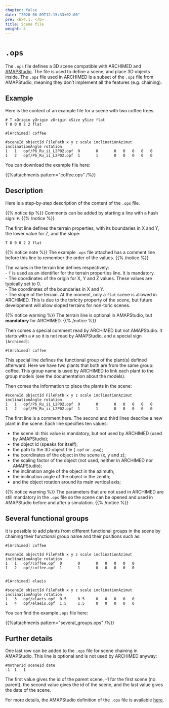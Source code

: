 ```yaml
---
chapter: false
date: "2020-06-09T12:15:33+02:00"
pre: <b>4.1. </b>
title: Scene file
weight: 5
---
```


# `.ops`

The `.ops` file defines a 3D scene compatible with ARCHIMED and [AMAPStudio](http://amapstudio.cirad.fr/). The file is used to define a scene, and place 3D objects inside. The `.ops` file used in ARCHIMED is a subset of the `.ops` file from AMAPStudio, meaning they don't implement all the features (e.g. chaining).

## Example 

Here is the content of an example file for a scene with two coffee trees: 

```
# T xOrigin yOrigin zOrigin xSize ySize flat
T 0 0 0 2 2 flat

#[Archimed] coffee

#sceneId objectId FilePath x y z scale inclinationAzimut inclinationAngle rotation
1	1	opf/P6_Ru_ii_L2P02.opf	0		0		0	0	0	0	0
1	2	opf/P6_Ru_ii_L2P02.opf	1		1		0	0	0	0	0
```

You can download the example file here: 

{{%attachments pattern=\"coffee.ops\" /%}}

## Description

Here is a step-by-step description of the content of the `.ops` file. 

{{% notice tip %}}
Comments can be added by starting a line with a hash sign: `#`.
{{% /notice %}}

The first line defines the terrain properties, with its boundaries in X and Y, the lower value for Z, and the slope:

```
T 0 0 0 2 2 flat
```

{{% notice note %}}
The example `.ops` file attached has a comment line before this line to remember the order of the values.
{{% /notice %}}

The values in the terrain line defines respectively:  
- `T` is used as an identifier for the terrain properties line. It is mandatory.  
- The coordinates of the origin for X, Y and Z values. These values are typically set to 0.  
- The coordinates of the boundaries in X and Y.  
- The slope of the terrain. At the moment, only a `flat` scene is allowed in ARCHIMED. This is due to the toricity property of the scene, but future development will allow sloped terrains for non-toric scenes. 

{{% notice warning %}}
The terrain line is optional in AMAPStudio, but **mandatory** for ARCHIMED.
{{% /notice %}}

Then comes a special comment read by ARCHIMED but not AMAPStudio. It starts with a `#` so it is not read by AMAPStudio, and a special sign `[Archimed]`: 

```
#[Archimed] coffee
```

This special line defines the functional group of the plant(s) defined afterward. Here we have two plants that both are from the same group: coffee. This group name is used by ARCHIMED to link each plant to the group models (see the documentation about the models).

Then comes the information to place the plants in the scene:

```
#sceneId objectId FilePath x y z scale inclinationAzimut inclinationAngle rotation
1	1	opf/P6_Ru_ii_L2P02.opf	0		0		0	0	0	0	0
1	2	opf/P6_Ru_ii_L2P02.opf	1		1		0	0	0	0	0
```

The first line is a comment here. The second and third lines describe a new plant in the scene. 
Each line specifies ten values: 

- the scene id: this value is mandatory, but not used by ARCHIMED (used by AMAPStudio);  
- the object id (speaks for itself);  
- the path to the 3D object file (`.opf` or `.gwa`);  
- the coordinates of the object in the scene (x, y and z);  
- the scaling factor of the object (not used, neither in ARCHIMED nor AMAPStudio);  
- the inclination angle of the object in the azimuth;  
- the inclination angle of the object in the zenith;  
- and the object rotation around its main vertical axis;

{{% notice warning %}}
The parameters that are not used in ARCHIMED are still mandatory in the `.ops` file so the scene can be opened and used in AMAPStudio before and after a simulation.
{{% /notice %}}

## Several functional groups

It is possible to add plants from different functional groups in the scene by chaining their functional group name and their positions such as:

```
#[Archimed] coffee

#sceneId objectId FilePath x y z scale inclinationAzimut inclinationAngle rotation
1	1	opf/coffee.opf	0		0		0	0	0	0	0
1	2	opf/coffee.opf	1		1		0	0	0	0	0


#[Archimed] elaeis

#sceneId objectId FilePath x y z scale inclinationAzimut inclinationAngle rotation
1	3	opf/elaeis.opf	0.5		0.5		0	0	0	0	0
1	4	opf/elaeis.opf	1.5		1.5		0	0	0	0	0
```

You can find the example `.ops` file here:

{{%attachments pattern=\"several_groups.ops\" /%}}

## Further details

One last row can be added to the `.ops` file for scene chaining in AMAPStudio. This line is optional and is not used by ARCHIMED anyway:

```
#motherId sceneId date
-1	1	1
```

The first value gives the id of the parent scene, -1 for the first
scene (no parent), the second value gives the id of the scene, and the last value gives the date of the scene.


For more details, the AMAPStudio definition of the `.ops` file is available [here](http://amapstudio.cirad.fr/soft/simeo/private/the_open_plant_scene_ops_format).


